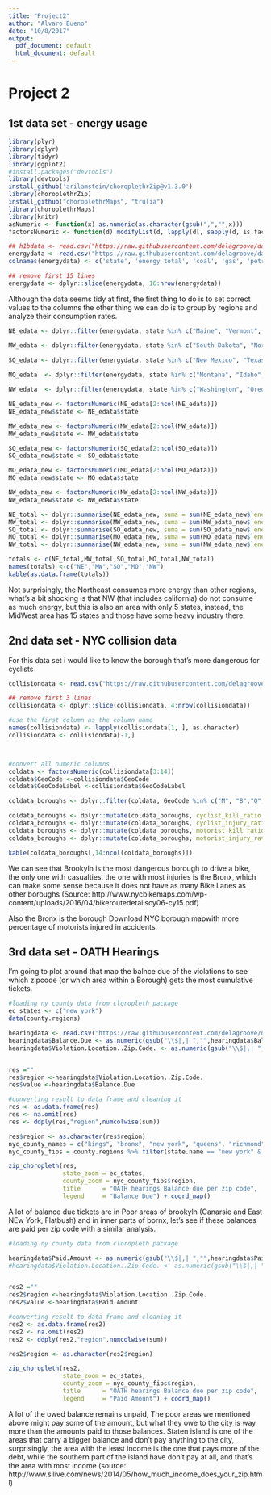 ```yaml
---
title: "Project2"
author: "Alvaro Bueno"
date: "10/8/2017"
output:
  pdf_document: default
  html_document: default
---
```


# Project 2

## 1st data set - energy usage

```r
library(plyr)
library(dplyr)
library(tidyr)
library(ggplot2)
#install.packages("devtools")
library(devtools)
install_github('arilamstein/choroplethrZip@v1.3.0')
library(choroplethrZip)
install_github("choroplethrMaps", "trulia")
library(choroplethrMaps)
library(knitr)
asNumeric <- function(x) as.numeric(as.character(gsub(",","",x)))
factorsNumeric <- function(d) modifyList(d, lapply(d[, sapply(d, is.factor)], asNumeric))

## h1bdata <- read.csv("https://raw.githubusercontent.com/delagroove/dataScience/master/h-1b-2016-employers.csv", header=TRUE, sep=",", )
energydata <- read.csv("https://raw.githubusercontent.com/delagroove/dataScience/master/eia-energy-use.csv", header=FALSE, sep=",",dec=".", na.strings=c("(s)","NA"))
colnames(energydata) <- c('state', 'energy total', 'coal', 'gas', 'petrol', 'fossil total', 'nuclear', 'renewable', 'net flow', 'net imports', 'residential use', 'commercial use', 'industrial use', 'transport use');

## remove first 15 lines
energydata <- dplyr::slice(energydata, 16:nrow(energydata))
```

Although the data seems tidy at first, the first thing to do is to set correct values to the columns 
the other thing we can do is to group by regions and analyze their consumption rates.

```r

NE_edata <- dplyr::filter(energydata, state %in% c("Maine", "Vermont", "New Hampshire", "Massachusetts", "Connecticut", "Rhode Island", "New York", "Pennsylvania", "New Jersey", "Delaware", "District Of Columbia", "Maryland","West Virginia", "Virginia", "North Carolina", "South Carolina", "Georgia", "Florida"))

MW_edata <- dplyr::filter(energydata, state %in% c("South Dakota", "North Dakota","Nebraska", "Kansas", "Oklahoma", "Minnesota", "Iowa", "Missouri", "Wisconsin", "Illinois", "Indiana", "Michigan", "Ohio", "Kentucky", "Tennessee"))

SO_edata <- dplyr::filter(energydata, state %in% c("New Mexico", "Texas", "Arkansas", "Louisiana", "Alabama", "Mississippi"))
          
MO_edata  <- dplyr::filter(energydata, state %in% c("Montana", "Idaho", "Wyoming", "Utah", "Colorado"))

NW_edata  <- dplyr::filter(energydata, state %in% c("Washington", "Oregon", "Nevada", "Arizona", "California"))

NE_edata_new <- factorsNumeric(NE_edata[2:ncol(NE_edata)])
NE_edata_new$state <- NE_edata$state

MW_edata_new <- factorsNumeric(MW_edata[2:ncol(MW_edata)])
MW_edata_new$state <- MW_edata$state

SO_edata_new <- factorsNumeric(SO_edata[2:ncol(SO_edata)])
SO_edata_new$state <- SO_edata$state

MO_edata_new <- factorsNumeric(MO_edata[2:ncol(MO_edata)])
MO_edata_new$state <- MO_edata$state

NW_edata_new <- factorsNumeric(NW_edata[2:ncol(NW_edata)])
NW_edata_new$state <- NW_edata$state
```

```r
NE_total <- dplyr::summarise(NE_edata_new, suma = sum(NE_edata_new$`energy total`))
MW_total <- dplyr::summarise(MW_edata_new, suma = sum(MW_edata_new$`energy total`))
SO_total <- dplyr::summarise(SO_edata_new, suma = sum(SO_edata_new$`energy total`))
MO_total <- dplyr::summarise(MO_edata_new, suma = sum(MO_edata_new$`energy total`))
NW_total <- dplyr::summarise(NW_edata_new, suma = sum(NW_edata_new$`energy total`))

totals <- c(NE_total,MW_total,SO_total,MO_total,NW_total)
names(totals) <-c("NE","MW","SO","MO","NW")
kable(as.data.frame(totals))
```

Not surprisingly, the Northeast consumes more energy than other regions, what's a bit shocking is that NW (that includes california) do not consume as much energy, but this is also an area with only 5 states, instead, the MidWest area has 15 states and those have some heavy industry there.

## 2nd data set - NYC collision data

For this data set i would like to know the borough that's more dangerous for cyclists

```r
collisiondata <- read.csv("https://raw.githubusercontent.com/delagroove/dataScience/master/city_colission_reports.csv", header=FALSE, sep=",",dec=".", na.strings=c("(s)","NA"))

## remove first 3 lines
collisiondata <- dplyr::slice(collisiondata, 4:nrow(collisiondata))

#use the first column as the column name
names(collisiondata) <- lapply(collisiondata[1, ], as.character)
collisiondata <- collisiondata[-1,] 



#convert all numeric columns 
coldata <- factorsNumeric(collisiondata[3:14]) 
coldata$GeoCode <-collisiondata$GeoCode
coldata$GeoCodeLabel <-collisiondata$GeoCodeLabel

coldata_boroughs <- dplyr::filter(coldata, GeoCode %in% c("M", "B","Q", "K", "S"))

coldata_boroughs <- dplyr::mutate(coldata_boroughs, cyclist_kill_ratio = CyclistsKilled/Bicycle)
coldata_boroughs <- dplyr::mutate(coldata_boroughs, cyclist_injury_ratio = CyclistsInjured/Bicycle)
coldata_boroughs <- dplyr::mutate(coldata_boroughs, motorist_kill_ratio = MotoristsKilled/Number_of_Motor_Vehicle_Collisions)
coldata_boroughs <- dplyr::mutate(coldata_boroughs, motorist_injury_ratio = MotoristsInjured/Number_of_Motor_Vehicle_Collisions)

kable(coldata_boroughs[,14:ncol(coldata_boroughs)])
```

We can see that Brookyln is the most dangerous borough to drive a bike, the only one with casualties. the one with most injuries is the Bronx, which can make some sense because it does not have as many Bike Lanes as other boroughs (Source: http://www.nycbikemaps.com/wp-content/uploads/2016/04/bikeroutedetailscy06-cy15.pdf)

Also the Bronx is the borough Download NYC borough mapwith more percentage of motorists injured in accidents.


## 3rd data set - OATH Hearings

I'm going to plot around that map the balnce due of the violations to see which zipcode (or which area within a Borough) gets the most cumulative tickets.

```r
#loading ny county data from cloropleth package
ec_states <- c("new york")
data(county.regions)

hearingdata <- read.csv("https://raw.githubusercontent.com/delagroove/dataScience/master/OATH_Hearings_5000_rows.csv", header=TRUE, sep=",",dec=".", na.strings=c("(s)","NA"))
hearingdata$Balance.Due <- as.numeric(gsub("\\$|,| ","",hearingdata$Balance.Due))
hearingdata$Violation.Location..Zip.Code. <- as.numeric(gsub("\\$|,| ","",hearingdata$Violation.Location..Zip.Code.))


res =""
res$region <-hearingdata$Violation.Location..Zip.Code.
res$value <-hearingdata$Balance.Due

#converting result to data frame and cleaning it
res <- as.data.frame(res)
res <- na.omit(res) 
res <- ddply(res,"region",numcolwise(sum))

res$region <- as.character(res$region)
nyc_county_names = c("kings", "bronx", "new york", "queens", "richmond")
nyc_county_fips = county.regions %>% filter(state.name == "new york" & county.name %in% nyc_county_names) %>% select(region)

zip_choropleth(res, 
               state_zoom = ec_states, 
               county_zoom = nyc_county_fips$region,
               title      = "OATH hearings Balance due per zip code",
               legend     = "Balance Due") + coord_map()

```
A lot of balance due tickets are in Poor areas of brookyln (Canarsie and East NEw York, Flatbush) and in inner parts of bornx, let's see if these balances are paid per zip code with a similar analysis.

```r
#loading ny county data from cloropleth package

hearingdata$Paid.Amount <- as.numeric(gsub("\\$|,| ","",hearingdata$Paid.Amount))
#hearingdata$Violation.Location..Zip.Code. <- as.numeric(gsub("\\$|,| ","",hearingdata$Violation.Location..Zip.Code.))


res2 =""
res2$region <-hearingdata$Violation.Location..Zip.Code.
res2$value <-hearingdata$Paid.Amount

#converting result to data frame and cleaning it
res2 <- as.data.frame(res2)
res2 <- na.omit(res2) 
res2 <- ddply(res2,"region",numcolwise(sum))

res2$region <- as.character(res2$region)

zip_choropleth(res2, 
               state_zoom = ec_states, 
               county_zoom = nyc_county_fips$region,
               title      = "OATH hearings Balance due per zip code",
               legend     = "Paid Amount") + coord_map()

```

A lot of the owed balance remains unpaid, The poor areas we mentioned above might pay some of the amount, but what they owe to the city is way more than the amounts paid to those balances. Staten island is one of the areas that carry a bigger balance and don't pay anything to the city, surprisingly, the area with the least income is the one that pays more of the debt, while the southern part of the island have don't pay at all, and that's the area with most income (source: http://www.silive.com/news/2014/05/how_much_income_does_your_zip.html)
